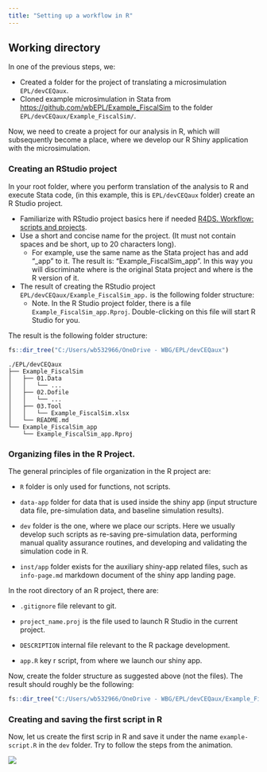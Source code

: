 ```yaml
---
title: "Setting up a workflow in R"
---
```


## Working directory

In one of the previous steps, we:

-   Created a folder for the project of translating a microsimulation `EPL/devCEQaux`.
-   Cloned example microsimulation in Stata from [https://github.com/wbEPL/Example_FiscalSim](https://github.com/wbEPL/Example_FiscalSim) to the folder `EPL/devCEQaux/Example_FiscalSim/`.

Now, we need to create a project for our analysis in R, which will subsequently become a place, where we develop our R Shiny application with the microsimulation.

### Creating an RStudio project

In your root folder, where you perform translation of the analysis to R and execute Stata code, (in this example, this is `EPL/devCEQaux` folder) create an R Studio project.

-   Familiarize with RStudio project basics here if needed [R4DS. Workflow: scripts and projects](https://r4ds.hadley.nz/workflow-scripts.html).
-   Use a short and concise name for the project. (It must not contain spaces and be short, up to 20 characters long).
    -   For example, use the same name as the Stata project has and add "\_app" to it. The result is: "Example_FiscalSim_app". In this way you will discriminate where is the original Stata project and where is the R version of it.
-   The result of creating the RStudio project `EPL/devCEQaux/Example_FiscalSim_app.` is the following folder structure:
    -  Note. In the R Studio project folder, there is a file `Example_FiscalSim_app.Rproj`. Double-clicking on this file will start R Studio for you.

The result is the following folder structure:

```r
fs::dir_tree("C:/Users/wb532966/OneDrive - WBG/EPL/devCEQaux")
```

```
./EPL/devCEQaux
├── Example_FiscalSim
│   ├── 01.Data
│   │   └── ...
│   ├── 02.Dofile
│   │   └── ...
│   ├── 03.Tool
│   │   └── Example_FiscalSim.xlsx
│   └── README.md
└── Example_FiscalSim_app
    └── Example_FiscalSim_app.Rproj
```

### Organizing files in the R Project.

The general principles of file organization in the R project are:

-   `R` folder is only used for functions, not scripts.

-   `data-app` folder for data that is used inside the shiny app (input structure data file, pre-simulation data, and baseline simulation results).

-   `dev` folder is the one, where we place our scripts. Here we usually develop such scripts as re-saving pre-simulation data, performing manual quality assurance routines, and developing and validating the simulation code in R.

-   `inst/app` folder exists for the auxiliary shiny-app related files, such as `info-page.md` markdown document of the shiny app landing page.

In the root directory of an R project, there are: 

-   `.gitignore` file relevant to git.

-   `project_name.proj` is the file used to launch R Studio in the current project.

-   `DESCRIPTION` internal file relevant to the R package development.

-   `app.R` key r script, from where we launch our shiny app.


Now, create the folder structure as suggested above (not the files). The result should roughly be the following:

```r
fs::dir_tree("C:/Users/wb532966/OneDrive - WBG/EPL/devCEQaux/Example_FiscalSim_app")
```

### Creating and saving the first script in R

Now, let us create the first scrip in R and save it under the name `example-script.R` in the `dev` folder. Try to follow the steps from the animation.

![](man/figures/r-workflow.gif)




